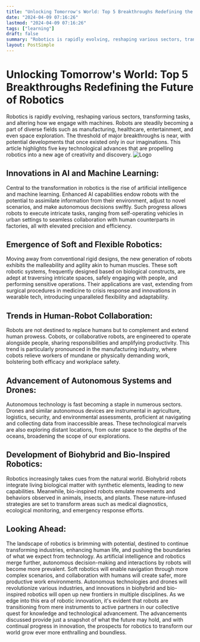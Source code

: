 ```yaml
---
title: "Unlocking Tomorrow's World: Top 5 Breakthroughs Redefining the Future of Robotics"
date: "2024-04-09 07:16:26"
lastmod: "2024-04-09 07:16:26"
tags: ["learning"]
draft: false
summary: "Robotics is rapidly evolving, reshaping various sectors, transforming tasks, and altering how we engage with machines. Robots are steadily becoming a part of diverse fields such as manufacturing, healthcare, entertainment, and even space exploration. The threshold of major breakthroughs is near, with potential developments that once existed only in our imaginations. This article highlights five key technological advances that are propelling robotics into a new age of creativity and discovery."
layout: PostSimple
---
```

# Unlocking Tomorrow's World: Top 5 Breakthroughs Redefining the Future of Robotics
Robotics is rapidly evolving, reshaping various sectors, transforming tasks, and altering how we engage with machines. Robots are steadily becoming a part of diverse fields such as manufacturing, healthcare, entertainment, and even space exploration. The threshold of major breakthroughs is near, with potential developments that once existed only in our imaginations. This article highlights five key technological advances that are propelling robotics into a new age of creativity and discovery.
<img alt="Logo" class="lazyImg" data-src="https://cdn.seniorsselection.com/src_image/374cbc4a15787cd1b35a75b5ea4e04c8.webp" src="/statics/image/loading.webp"/>
## Innovations in AI and Machine Learning:
Central to the transformation in robotics is the rise of artificial intelligence and machine learning. Enhanced AI capabilities endow robots with the potential to assimilate information from their environment, adjust to novel scenarios, and make autonomous decisions swiftly. Such progress allows robots to execute intricate tasks, ranging from self-operating vehicles in urban settings to seamless collaboration with human counterparts in factories, all with elevated precision and efficiency.
## Emergence of Soft and Flexible Robotics:
Moving away from conventional rigid designs, the new generation of robots exhibits the malleability and agility akin to human muscles. These soft robotic systems, frequently designed based on biological constructs, are adept at traversing intricate spaces, safely engaging with people, and performing sensitive operations. Their applications are vast, extending from surgical procedures in medicine to crisis response and innovations in wearable tech, introducing unparalleled flexibility and adaptability.
## Trends in Human-Robot Collaboration:
Robots are not destined to replace humans but to complement and extend human prowess. Cobots, or collaborative robots, are engineered to operate alongside people, sharing responsibilities and amplifying productivity. This trend is particularly pronounced in the manufacturing industry, where cobots relieve workers of mundane or physically demanding work, bolstering both efficacy and workplace safety.
## Advancement of Autonomous Systems and Drones:
Autonomous technology is fast becoming a staple in numerous sectors. Drones and similar autonomous devices are instrumental in agriculture, logistics, security, and environmental assessments, proficient at navigating and collecting data from inaccessible areas. These technological marvels are also exploring distant locations, from outer space to the depths of the oceans, broadening the scope of our explorations.
## Development of Biohybrid and Bio-Inspired Robotics:
Robotics increasingly takes cues from the natural world. Biohybrid robots integrate living biological matter with synthetic elements, leading to new capabilities. Meanwhile, bio-inspired robots emulate movements and behaviors observed in animals, insects, and plants. These nature-infused strategies are set to transform areas such as medical diagnostics, ecological monitoring, and emergency response efforts.
## Looking Ahead:
The landscape of robotics is brimming with potential, destined to continue transforming industries, enhancing human life, and pushing the boundaries of what we expect from technology. As artificial intelligence and robotics merge further, autonomous decision-making and interactions by robots will become more prevalent. Soft robotics will enable navigation through more complex scenarios, and collaboration with humans will create safer, more productive work environments. Autonomous technologies and drones will revolutionize various industries, and innovations in biohybrid and bio-inspired robotics will open up new frontiers in multiple disciplines.
As we edge into this era of robotic innovation, it's evident that robots are transitioning from mere instruments to active partners in our collective quest for knowledge and technological advancement. The advancements discussed provide just a snapshot of what the future may hold, and with continual progress in innovation, the prospects for robotics to transform our world grow ever more enthralling and boundless.
        